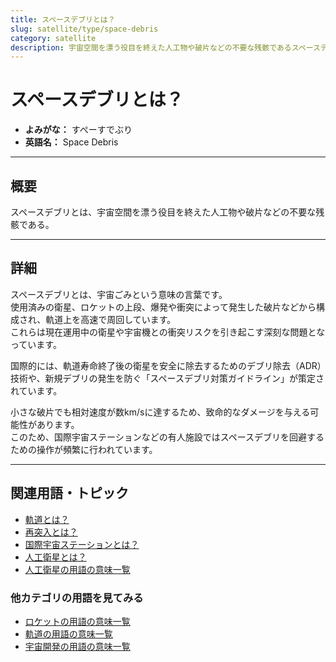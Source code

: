 ```yaml
---
title: スペースデブリとは？
slug: satellite/type/space-debris
category: satellite
description: 宇宙空間を漂う役目を終えた人工物や破片などの不要な残骸であるスペースデブリの意味・定義・内容について解説します。  
---
```



<Head>
  <script type="application/ld+json">
    {`{
      "@context": "https://schema.org",
      "@type": "DefinedTerm",
      "name": "スペースデブリ",
      "inDefinedTermSet": "https://www.space-portal.org",
      "termCode": "satellite/type/space-debris",
      "description": "宇宙空間を漂う役目を終えた人工物や破片などの不要な残骸であるスペースデブリの意味・定義・内容について解説します。  ",
      "url": "https://www.space-portal.org/docs/satellite/type/space-debris"
    }`}
  </script>
</Head>

# スペースデブリとは？

- **よみがな：** すぺーすでぶり  
- **英語名：** Space Debris  

---

## 概要

スペースデブリとは、宇宙空間を漂う役目を終えた人工物や破片などの不要な残骸である。  

---

## 詳細

スペースデブリとは、宇宙ごみという意味の言葉です。  
使用済みの衛星、ロケットの上段、爆発や衝突によって発生した破片などから構成され、軌道上を高速で周回しています。  
これらは現在運用中の衛星や宇宙機との衝突リスクを引き起こす深刻な問題となっています。  

国際的には、軌道寿命終了後の衛星を安全に除去するためのデブリ除去（ADR）技術や、新規デブリの発生を防ぐ「スペースデブリ対策ガイドライン」が策定されています。  

小さな破片でも相対速度が数km/sに達するため、致命的なダメージを与える可能性があります。  
このため、国際宇宙ステーションなどの有人施設ではスペースデブリを回避するための操作が頻繁に行われています。  

---

## 関連用語・トピック

- [軌道とは？](orbit/orbit)
- [再突入とは？](explorer/technology/reentry)
- [国際宇宙ステーションとは？](satellite/index/iss)
- [人工衛星とは？](satellite/satellite)
- [人工衛星の用語の意味一覧](category/satellite)

### 他カテゴリの用語を見てみる
- [ロケットの用語の意味一覧](category/rocket)
- [軌道の用語の意味一覧](category/orbit)
- [宇宙開発の用語の意味一覧](category/glossary)
